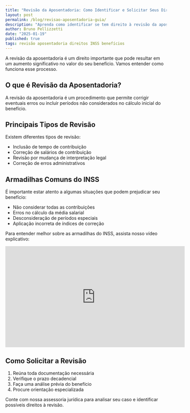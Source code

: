 ```yaml
---
title: "Revisão da Aposentadoria: Como Identificar e Solicitar Seus Direitos"
layout: post
permalink: /blog/revisao-aposentadoria-guia/
description: "Aprenda como identificar se tem direito à revisão da aposentadoria e como proceder com o pedido"
author: Bruno Pellizzetti
date: "2025-01-19"
published: true
tags: revisão aposentadoria direitos INSS benefícios
---
```



A revisão da aposentadoria é um direito importante que pode resultar em um aumento significativo no valor do seu benefício. Vamos entender como funciona esse processo.

## O que é Revisão da Aposentadoria?

A revisão da aposentadoria é um procedimento que permite corrigir eventuais erros ou incluir períodos não considerados no cálculo inicial do benefício.

## Principais Tipos de Revisão

Existem diferentes tipos de revisão:
- Inclusão de tempo de contribuição
- Correção de salários de contribuição
- Revisão por mudança de interpretação legal
- Correção de erros administrativos

## Armadilhas Comuns do INSS

É importante estar atento a algumas situações que podem prejudicar seu benefício:
- Não considerar todas as contribuições
- Erros no cálculo da média salarial
- Desconsideração de períodos especiais
- Aplicação incorreta de índices de correção

Para entender melhor sobre as armadilhas do INSS, assista nosso vídeo explicativo:

<iframe width="560" height="315" src="https://www.youtube.com/embed/A0qqlzUOD84" title="4 Armadilhas do INSS" frameborder="0" allow="accelerometer; autoplay; clipboard-write; encrypted-media; gyroscope; picture-in-picture" allowfullscreen></iframe>

## Como Solicitar a Revisão

1. Reúna toda documentação necessária
2. Verifique o prazo decadencial
3. Faça uma análise prévia do benefício
4. Procure orientação especializada

Conte com nossa assessoria jurídica para analisar seu caso e identificar possíveis direitos à revisão.
